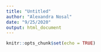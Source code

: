 ```yaml
---
title: "Untitled"
author: "Alexandra Nosal"
date: "9/25/2020"
output: html_document
---
```


```r
knitr::opts_chunk$set(echo = TRUE)
```

